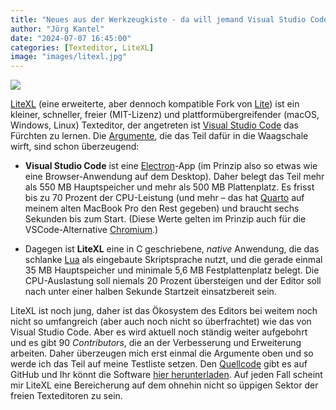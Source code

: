 ```yaml
---
title: "Neues aus der Werkzeugkiste - da will jemand Visual Studio Code beerben"
author: "Jörg Kantel"
date: "2024-07-07 16:45:00"
categories: [Texteditor, LiteXL]
image: "images/litexl.jpg"
---
```


[![](images/litexl-b.jpg)](https://lite-xl.com/assets/img/editor2.png)

[LiteXL](https://lite-xl.com/de/) (eine erweiterte, aber dennoch kompatible Fork von [Lite](https://medium.com/swlh/i-switched-to-lite-after-using-vscode-for-3-years-16f2fffa6143)) ist ein kleiner, schneller, freier (MIT-Lizenz) und plattformübergreifender (macOS, Windows, Linux) Texteditor, der angetreten ist [Visual Studio Code](http://cognitiones.kantel-chaos-team.de/produktivitaet/visualstudiocode.html) das Fürchten zu lernen. Die [Argumente](https://levelup.gitconnected.com/vscodes-true-competitor-is-coming-litexl-22275759812e), die das Teil dafür in die Waagschale wirft, sind schon überzeugend:

- **Visual Studio Code** ist eine [Electron](http://cognitiones.kantel-chaos-team.de/webworking/frameworks/electron.html)-App (im Prinzip also so etwas wie eine Browser-Anwendung auf dem Desktop). Daher belegt das Teil mehr als 550 MB Hauptspeicher und mehr als 500 MB Plattenplatz. Es frisst bis zu 70 Prozent der CPU-Leistung (und mehr -- das hat [Quarto](http://cognitiones.kantel-chaos-team.de/webworking/staticsites/quarto.html) auf meinem alten MacBook Pro den Rest gegeben) und braucht sechs Sekunden bis zum Start. (Diese Werte gelten im Prinzip auch für die VSCode-Alternative [Chromium](https://www.chromium.org/Home/).)

- Dagegen ist **LiteXL** eine in C geschriebene, *native* Anwendung, die das schlanke [Lua](http://cognitiones.kantel-chaos-team.de/programmierung/lua.html) als eingebaute Skriptsprache nutzt, und die gerade einmal 35 MB Hauptspeicher und minimale 5,6 MB Festplattenplatz belegt. Die CPU-Auslastung soll niemals 20 Prozent übersteigen und der Editor soll nach unter einer halben Sekunde Startzeit einsatzbereit sein.

LiteXL ist noch jung, daher ist das Ökosystem des Editors bei weitem noch nicht so umfangreich (aber auch noch nicht so überfrachtet) wie das von Visual Studio Code. Aber es wird aktuell noch ständig weiter aufgebohrt und es gibt 90 *Contributors*, die an der Verbesserung und Erweiterung arbeiten. Daher überzeugen mich erst einmal die Argumente oben und so werde ich das Teil auf meine Testliste setzen. Den [Quellcode](https://github.com/lite-xl/lite-xl) gibt es auf GitHub und Ihr könnt die Software [hier herunterladen](https://lite-xl.com/de/downloads). Auf jeden Fall scheint mir LiteXL eine Bereicherung auf dem ohnehin nicht so üppigen Sektor der freien Texteditoren zu sein.